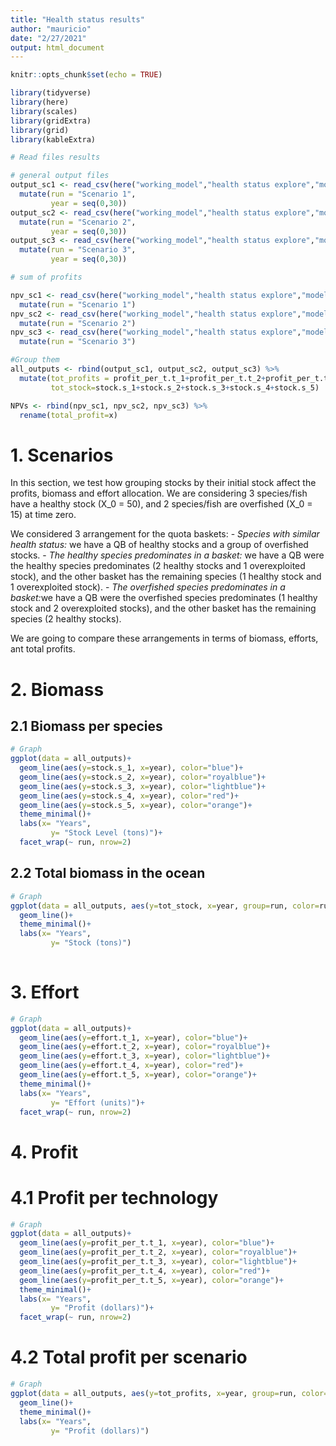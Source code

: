 ```yaml
---
title: "Health status results"
author: "mauricio"
date: "2/27/2021"
output: html_document
---
```


```r
knitr::opts_chunk$set(echo = TRUE)

library(tidyverse)
library(here)
library(scales)
library(gridExtra)
library(grid)
library(kableExtra)
```

```r
# Read files results

# general output files
output_sc1 <- read_csv(here("working_model","health status explore","model run results files","output_b_overfish1.csv")) %>% 
  mutate(run = "Scenario 1",
         year = seq(0,30))
output_sc2 <- read_csv(here("working_model","health status explore","model run results files","output_b_overfish2.csv"))%>% 
  mutate(run = "Scenario 2",
         year = seq(0,30))
output_sc3 <- read_csv(here("working_model","health status explore","model run results files","output_b_overfish3.csv"))%>% 
  mutate(run = "Scenario 3",
         year = seq(0,30))

# sum of profits

npv_sc1 <- read_csv(here("working_model","health status explore","model run results files","NPV_b_overfish1.csv")) %>% 
  mutate(run = "Scenario 1")
npv_sc2 <- read_csv(here("working_model","health status explore","model run results files","NPV_b_overfish2.csv")) %>% 
  mutate(run = "Scenario 2")
npv_sc3 <- read_csv(here("working_model","health status explore","model run results files","NPV_b_overfish3.csv")) %>% 
  mutate(run = "Scenario 3")

#Group them
all_outputs <- rbind(output_sc1, output_sc2, output_sc3) %>% 
  mutate(tot_profits = profit_per_t.t_1+profit_per_t.t_2+profit_per_t.t_3+profit_per_t.t_4+profit_per_t.t_5,
         tot_stock=stock.s_1+stock.s_2+stock.s_3+stock.s_4+stock.s_5)

NPVs <- rbind(npv_sc1, npv_sc2, npv_sc3) %>% 
  rename(total_profit=x)

```

# 1. Scenarios

In this section, we test how grouping stocks by their initial stock affect the profits, biomass and effort allocation. We are considering 3 species/fish have a healthy stock (X_0 = 50), and 2 species/fish are overfished (X_0 = 15) at time zero. 

We considered 3 arrangement for the quota baskets:
- *Species with similar health status:* we have a QB of healthy stocks and a group of overfished stocks.
- *The healthy species predominates in a basket:* we have a QB were the healthy species predominates (2 healthy stocks and 1 overexploited stock), and the other basket has the remaining species (1 healthy stock and 1 overexploited stock).
- *The overfished species predominates in a basket:*we have a QB were the overfished species predominates (1 healthy stock and 2 overexploited stocks), and the other basket has the remaining species (2 healthy stocks).

We are going to compare these arrangements in terms of biomass, efforts, ant total profits.  

# 2. Biomass

## 2.1 Biomass per species

```r
# Graph
ggplot(data = all_outputs)+
  geom_line(aes(y=stock.s_1, x=year), color="blue")+ 
  geom_line(aes(y=stock.s_2, x=year), color="royalblue")+ 
  geom_line(aes(y=stock.s_3, x=year), color="lightblue")+ 
  geom_line(aes(y=stock.s_4, x=year), color="red")+ 
  geom_line(aes(y=stock.s_5, x=year), color="orange")+ 
  theme_minimal()+
  labs(x= "Years",
         y= "Stock Level (tons)")+
  facet_wrap(~ run, nrow=2)

```

## 2.2 Total biomass in the ocean

```r
# Graph
ggplot(data = all_outputs, aes(y=tot_stock, x=year, group=run, color=run))+
  geom_line()+
  theme_minimal()+
  labs(x= "Years",
         y= "Stock (tons)")
  
```

# 3. Effort

```r
# Graph
ggplot(data = all_outputs)+
  geom_line(aes(y=effort.t_1, x=year), color="blue")+ 
  geom_line(aes(y=effort.t_2, x=year), color="royalblue")+ 
  geom_line(aes(y=effort.t_3, x=year), color="lightblue")+ 
  geom_line(aes(y=effort.t_4, x=year), color="red")+ 
  geom_line(aes(y=effort.t_5, x=year), color="orange")+ 
  theme_minimal()+
  labs(x= "Years",
         y= "Effort (units)")+
  facet_wrap(~ run, nrow=2)

```

# 4. Profit

# 4.1 Profit per technology
```r
# Graph
ggplot(data = all_outputs)+
  geom_line(aes(y=profit_per_t.t_1, x=year), color="blue")+ 
  geom_line(aes(y=profit_per_t.t_2, x=year), color="royalblue")+ 
  geom_line(aes(y=profit_per_t.t_3, x=year), color="lightblue")+ 
  geom_line(aes(y=profit_per_t.t_4, x=year), color="red")+ 
  geom_line(aes(y=profit_per_t.t_5, x=year), color="orange")+ 
  theme_minimal()+
  labs(x= "Years",
         y= "Profit (dollars)")+
  facet_wrap(~ run, nrow=2)

```

# 4.2 Total profit per scenario

```r
# Graph
ggplot(data = all_outputs, aes(y=tot_profits, x=year, group=run, color=run))+
  geom_line()+
  theme_minimal()+
  labs(x= "Years",
         y= "Profit (dollars)")

```



